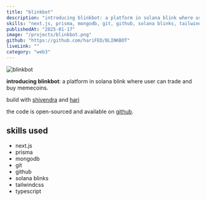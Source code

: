 ```yaml
---
title: "blinkbot"
description: "introducing blinkbot: a platform in solana blink where user can trade and buy memecoins."
skills: "next.js, prisma, mongodb, git, github, solana blinks, tailwindcss, typescript"
publishedAt: "2025-01-17"
image: "/projects/blinkbot.png"
github: "https://github.com/hariFED/BLINKBOT"
liveLink: ""
category: "web3"
---
```


<Image
  src="/projects/blinkbot.png"
  alt="blinkbot"
  width={1920}
  height={1080}
/>

**introducing blinkbot**: a platform in solana blink where user can trade and buy memecoins.

build with [shivendra](https://x.com/shibu0x) and [hari](https://x.com/harixhilfiger)

the code is open-sourced and available on [github](https://github.com/hariFED/BLINKBOT).

## skills used

- next.js
- prisma
- mongodb
- git
- github
- solana blinks
- tailwindcss
- typescript
